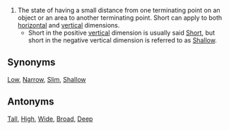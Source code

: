#The state of having a small distance from one terminating point on an object or an area to another terminating point.  Short can apply to both [[horizontal]] and [[vertical]] dimensions.
#*Short in the positive [[vertical]] dimension is usually said [[Short]], but short in the negative vertical dimension is referred to as [[Shallow]].

==Synonyms==
[[Low]], [[Narrow]], [[Slim]], [[Shallow]]

==Antonyms==
[[Tall]], [[High]], [[Wide]], [[Broad]], [[Deep]]